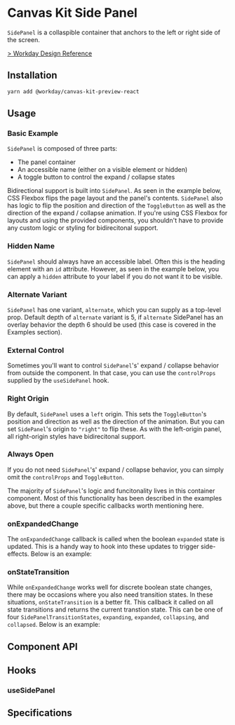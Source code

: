 

<Meta of={SidePanelStories} />

# Canvas Kit Side Panel

`SidePanel` is a collaspible container that anchors to the left or right side of the screen.

[> Workday Design Reference](https://design.workday.com/components/containers/side-panel)

## Installation

```sh
yarn add @workday/canvas-kit-preview-react
```

## Usage

### Basic Example

`SidePanel` is composed of three parts:

- The panel container
- An accessible name (either on a visible element or hidden)
- A toggle button to control the expand / collapse states

Bidirectional support is built into `SidePanel`. As seen in the example below, CSS Flexbox flips the
page layout and the panel's contents. `SidePanel` also has logic to flip the position and direction
of the `ToggleButton` as well as the direction of the expand / collapse animation. If you're using
CSS Flexbox for layouts and using the provided components, you shouldn't have to provide any custom
logic or styling for bidirecitonal support.

<CodeExamplePreview code={Basic} />

### Hidden Name

`SidePanel` should always have an accessible label. Often this is the heading element with an `id`
attribute. However, as seen in the example below, you can apply a `hidden` attribute to your label
if you do not want it to be visible.

<CodeExamplePreview code={HiddenName} />

### Alternate Variant

`SidePanel` has one variant, `alternate`, which you can supply as a top-level prop. Default depth of
`alternate` variant is 5, if `alternate` SidePanel has an overlay behavior the depth 6 should be
used (this case is covered in the Examples section).

<CodeExamplePreview code={AlternatePanel} />

### External Control

Sometimes you'll want to control `SidePanel`'s' expand / collapse behavior from outside the
component. In that case, you can use the `controlProps` supplied by the `useSidePanel` hook.

<CodeExamplePreview code={ExternalControl} />

### Right Origin

By default, `SidePanel` uses a `left` origin. This sets the `ToggleButton`'s position and direction
as well as the direction of the animation. But you can set `SidePanel`'s origin to `"right"` to flip
these. As with the left-origin panel, all right-origin styles have bidirecitonal support.

<CodeExamplePreview code={RightOrigin} />

### Always Open

If you do not need `SidePanel`'s' expand / collapse behavior, you can simply omit the `controlProps`
and `ToggleButton`.

<CodeExamplePreview code={AlwaysOpen} />

The majority of `SidePanel`'s logic and funcitonality lives in this container component. Most of
this functionality has been described in the examples above, but there a couple specific callbacks
worth mentioning here.

### onExpandedChange

The `onExpandedChange` callback is called when the boolean `expanded` state is updated. This is a
handy way to hook into these updates to trigger side-effects. Below is an example:

<CodeExamplePreview code={OnExpandedChange} />

### onStateTransition

While `onExpandedChange` works well for discrete boolean state changes, there may be occasions where
you also need transition states. In these situations, `onStateTransition` is a better fit. This
callback it called on all state transitions and returns the current transtion state. This can be one
of four `SidePanelTransitionStates`, `expanding`, `expanded`, `collapsing`, and `collapsed`. Below
is an example:

<CodeExamplePreview code={OnStateTransition} />

## Component API

<SymbolDoc name="SidePanel" fileName="/preview-react/" />

## Hooks

### useSidePanel

<SymbolDoc name="useSidePanel" fileName="/preview-react/" />

## Specifications

<Specifications file="SidePanelPreview.spec.ts" name="Side Panel" />
